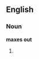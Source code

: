 ==English==

===Noun===
'''maxes out'''

# {{third-person singular of|max out}}
{{count page|[[Wiktionary:Page count]]}}